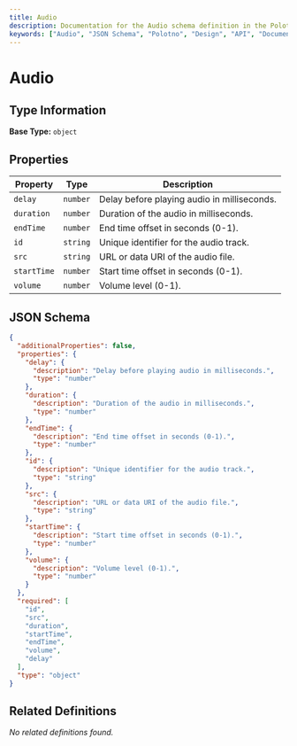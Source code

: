 ```yaml
---
title: Audio
description: Documentation for the Audio schema definition in the Polotno Design JSON Schema.
keywords: ["Audio", "JSON Schema", "Polotno", "Design", "API", "Documentation"]
---
```


# Audio



## Type Information

**Base Type:** `object`



## Properties


| Property | Type | Description |
|----------|------|----------|
| `delay` | `number` | Delay before playing audio in milliseconds. |
| `duration` | `number` | Duration of the audio in milliseconds. |
| `endTime` | `number` | End time offset in seconds (0-1). |
| `id` | `string` | Unique identifier for the audio track. |
| `src` | `string` | URL or data URI of the audio file. |
| `startTime` | `number` | Start time offset in seconds (0-1). |
| `volume` | `number` | Volume level (0-1). |



## JSON Schema

```json
{
  "additionalProperties": false,
  "properties": {
    "delay": {
      "description": "Delay before playing audio in milliseconds.",
      "type": "number"
    },
    "duration": {
      "description": "Duration of the audio in milliseconds.",
      "type": "number"
    },
    "endTime": {
      "description": "End time offset in seconds (0-1).",
      "type": "number"
    },
    "id": {
      "description": "Unique identifier for the audio track.",
      "type": "string"
    },
    "src": {
      "description": "URL or data URI of the audio file.",
      "type": "string"
    },
    "startTime": {
      "description": "Start time offset in seconds (0-1).",
      "type": "number"
    },
    "volume": {
      "description": "Volume level (0-1).",
      "type": "number"
    }
  },
  "required": [
    "id",
    "src",
    "duration",
    "startTime",
    "endTime",
    "volume",
    "delay"
  ],
  "type": "object"
}
```

## Related Definitions

*No related definitions found.*
